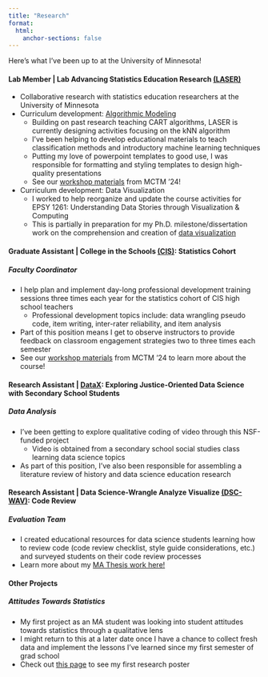 ```yaml
---
title: "Research"
format:
  html:
    anchor-sections: false
---
```


Here's what I've been up to at the University of Minnesota! 

#### Lab Member | Lab Advancing Statistics Education Research [(LASER)](https://laser-umn.github.io/)
  - Collaborative research with statistics education researchers at the University of Minnesota
  - Curriculum development: [Algorithmic Modeling](https://laser-umn.github.io/posts/alg-mod.html)
      - Building on past research teaching CART algorithms, LASER is currently designing activities focusing on the kNN algorithm
      - I've been helping to develop educational materials to teach classification methods and introductory machine learning techniques
      - Putting my love of powerpoint templates to good use, I was responsible for formatting and styling templates to design high-quality presentations
      - See our [workshop materials](https://laser-umn.github.io/sessions/knn-classification.html) from MCTM '24!
  - Curriculum development: Data Visualization
      - I worked to help reorganize and update the course activities for EPSY 1261: Understanding Data Stories through Visualization & Computing  
      - This is partially in preparation for my Ph.D. milestone/dissertation work on the comprehension and creation of [data visualization](https://rlisinker.com/projects/data-viz.html) 

#### Graduate Assistant | College in the Schools [(CIS)](https://ccaps.umn.edu/college-in-the-schools/basic-and-applied-statistics): Statistics Cohort
##### Faculty Coordinator
  - I help plan and implement day-long professional development training sessions three times each year for the statistics cohort of CIS high school teachers 
      - Professional development topics include: data wrangling pseudo code, item writing, inter-rater reliability, and item analysis
  - Part of this position means I get to observe instructors to provide feedback on classroom engagement strategies two to three times each semester
  - See our [workshop materials](https://laser-umn.github.io/sessions/be-above-average.html) from MCTM '24 to learn more about the course!

#### Research Assistant | [DataX](https://www.nsf.gov/awardsearch/showAward?AWD_ID=2101413): Exploring Justice-Oriented Data Science with Secondary School Students
##### Data Analysis 
  - I've been getting to explore qualitative coding of video through this NSF-funded project 
      - Video is obtained from a secondary school social studies class learning data science topics
  - As part of this position, I've also been responsible for assembling a literature review of history and data science education research

#### Research Assistant | Data Science-Wrangle Analyze Visualize [(DSC-WAV)](https://dsc-wav.github.io/www/index.html): Code Review 
#####  Evaluation Team
  - I created educational resources for data science students learning how to review code (code review checklist, style guide considerations, etc.) and surveyed students on their code review processes
  - Learn more about my [MA Thesis work here!](https://rlisinker.com/projects/code-review.html)
  
#### Other Projects
##### Attitudes Towards Statistics
  - My first project as an MA student was looking into student attitudes towards statistics through a qualitative lens
  - I might return to this at a later date once I have a chance to collect fresh data and implement the lessons I've learned since my first semester of grad school 
  - Check out [this page](https://rlisinker.com/projects/attitudes.html) to see my first research poster 
  
  
  
  